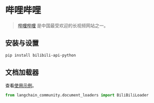 # 哔哩哔哩

>[哔哩哔哩](https://www.bilibili.tv/) 是中国最受欢迎的长视频网站之一。

## 安装与设置

```bash
pip install bilibili-api-python
```

## 文档加载器

查看[使用示例](/docs/integrations/document_loaders/bilibili)。

```python
from langchain_community.document_loaders import BiliBiliLoader
```
